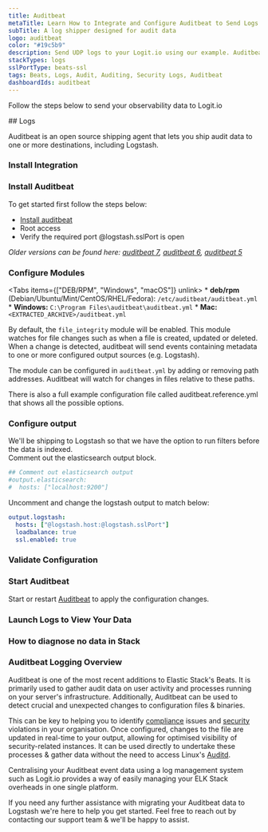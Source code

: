 ```yaml
---
title: Auditbeat
metaTitle: Learn How to Integrate and Configure Auditbeat to Send Logs
subTitle: A log shipper designed for audit data
logo: auditbeat
color: "#19c5b9"
description: Send UDP logs to your Logit.io using our example. Auditbeat is an open-source shipping agent that lets you ship audit data to Logstash & Elasticsearch (ELK).
stackTypes: logs
sslPortType: beats-ssl
tags: Beats, Logs, Audit, Auditing, Security Logs, Auditbeat
dashboardIds: auditbeat
---
```


Follow the steps below to send your observability data to Logit.io

<Steps>
  ## Logs

  Auditbeat is an open source shipping agent that lets you ship audit data to one or more destinations, including Logstash.
  
  ### Install Integration

  <InstallIntegration/>
  
  ### Install Auditbeat

  To get started first follow the steps below:
    
  - [Install auditbeat](https://www.elastic.co/guide/en/beats/auditbeat/current/auditbeat-installation-configuration.html#install)
  - Root access
  - Verify the required port @logstash.sslPort is open

  _Older versions can be found here:
  [auditbeat 7](https://www.elastic.co/guide/en/beats/auditbeat/7.17/auditbeat-installation-configuration.html#install),
  [auditbeat 6](https://www.elastic.co/guide/en/beats/auditbeat/6.8/auditbeat-installation.html),
  [auditbeat 5](https://www.elastic.co/guide/en/beats/auditbeat/5.6/auditbeat-installation.html)_

  ### Configure Modules

 <Tabs items={["DEB/RPM", "Windows", "macOS"]} unlink>
    <Tab>
      * __deb/rpm__ (Debian/Ubuntu/Mint/CentOS/RHEL/Fedora): `/etc/auditbeat/auditbeat.yml`
    </Tab>
    <Tab>
      * __Windows:__ `C:\Program Files\auditbeat\auditbeat.yml`
    </Tab>
    <Tab>
      * __Mac:__ `<EXTRACTED_ARCHIVE>/auditbeat.yml`
    </Tab>
  </Tabs>

  By default, the `file_integrity` module will be enabled. This module watches for file changes such as when a file is created, updated or deleted. 
  When a change is detected, auditbeat will send events containing metadata to one or more configured output sources (e.g. Logstash). 

  The module can be configured in `auditbeat.yml` by adding or removing path addresses. Auditbeat will watch for changes in files relative to these paths.

  <Callout type="info">
    There is also a full example configuration file called auditbeat.reference.yml that shows all the possible options.
  </Callout>

  ### Configure output

  We'll be shipping to Logstash so that we have the option to run filters before the data is indexed.  
  Comment out the elasticsearch output block.

  ```yaml copy
  ## Comment out elasticsearch output
  #output.elasticsearch:
  #  hosts: ["localhost:9200"]
  ```
  
  Uncomment and change the logstash output to match below:

  ```yaml copy showLineNumbers /@logstash.host/ /@logstash.sslPort/
  output.logstash:
    hosts: ["@logstash.host:@logstash.sslPort"]
    loadbalance: true
    ssl.enabled: true
  ```

  ### Validate Configuration

  <ValidateBeat beatname="auditbeat" />

  ### Start Auditbeat

  Start or restart [Auditbeat](https://www.elastic.co/guide/en/beats/auditbeat/master/auditbeat-starting.html) 
  to apply the configuration changes.

  ### Launch Logs to View Your Data

  <LaunchVisualizer type="logs" />

  ### How to diagnose no data in Stack

  <DiagnoseNoData />

</Steps>

### Auditbeat Logging Overview

Auditbeat is one of the most recent additions to Elastic Stack's Beats. 
It is primarily used to gather audit data on user activity and processes 
running on your server's infrastructure. Additionally, Auditbeat can be 
used to detect crucial and unexpected changes to configuration files & binaries.

This can be key to helping you to 
identify [compliance](https://logit.io/solutions/compliance-and-auditing) issues 
and [security](https://logit.io/about-us/security) violations in your organisation. 
Once configured, changes to the file are updated in real-time to your output, 
allowing for optimised visibility of security-related instances. It can be used 
directly to undertake these processes & gather data without the need to 
access Linux's [Auditd](/integrations/auditd/).

Centralising your Auditbeat event data using a log management system such as 
Logit.io provides a way of easily managing your ELK Stack overheads in one single platform.

If you need any further assistance with migrating your Auditbeat data to 
Logstash we're here to help you get started. Feel free to reach out by 
contacting our support team <IntercomButton text="via live chat" /> & we'll be happy to assist.